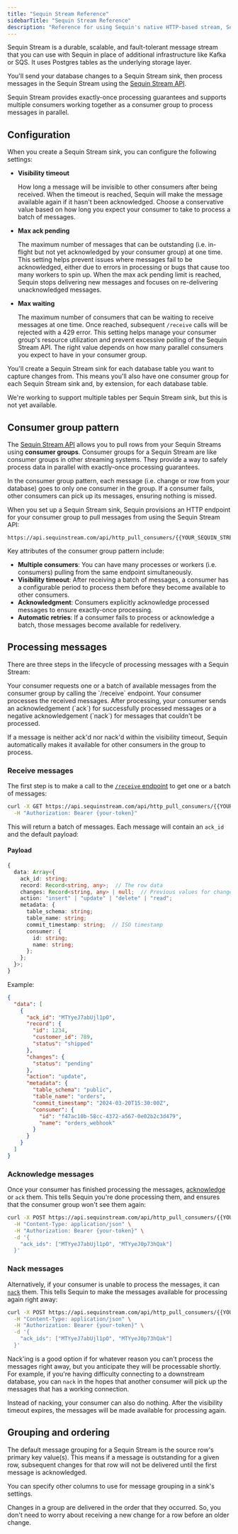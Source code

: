 ```yaml
---
title: "Sequin Stream Reference"
sidebarTitle: "Sequin Stream Reference"
description: "Reference for using Sequin's native HTTP-based stream, Sequin Stream."
---
```


Sequin Stream is a durable, scalable, and fault-tolerant message stream that you can use with Sequin in place of additional infrastructure like Kafka or SQS. It uses Postgres tables as the underlying storage layer.

You'll send your database changes to a Sequin Stream sink, then process messages in the Sequin Stream using the [Sequin Stream API](/reference/sequin-stream-api).

Sequin Stream provides exactly-once processing guarantees and supports multiple consumers working together as a consumer group to process messages in parallel.

## Configuration

When you create a Sequin Stream sink, you can configure the following settings:

- **Visibility timeout**

    How long a message will be invisible to other consumers after being received. When the timeout is reached, Sequin will make the message available again if it hasn't been acknowledged. Choose a conservative value based on how long you expect your consumer to take to process a batch of messages.

- **Max ack pending**

    The maximum number of messages that can be outstanding (i.e. in-flight but not yet acknowledged by your consumer group) at one time. This setting helps prevent issues where messages fail to be acknowledged, either due to errors in processing or bugs that cause too many workers to spin up. When the max ack pending limit is reached, Sequin stops delivering new messages and focuses on re-delivering unacknowledged messages.

- **Max waiting**

    The maximum number of consumers that can be waiting to receive messages at one time. Once reached, subsequent `/receive` calls will be rejected with a 429 error. This setting helps manage your consumer group's resource utilization and prevent excessive polling of the Sequin Stream API. The right value depends on how many parallel consumers you expect to have in your consumer group.

You'll create a Sequin Stream sink for each database table you want to capture changes from. This means you'll also have one consumer group for each Sequin Stream sink and, by extension, for each database table.

<Note>
  We're working to support multiple tables per Sequin Stream sink, but this is not yet available.
</Note>

## Consumer group pattern

The [Sequin Stream API](/reference/sequin-stream-api) allows you to pull rows from your Sequin Streams using **consumer groups**. Consumer groups for a Sequin Stream are like consumer groups in other streaming systems. They provide a way to safely process data in parallel with exactly-once processing guarantees.

In the consumer group pattern, each message (i.e. change or row from your database) goes to only one consumer in the group. If a consumer fails, other consumers can pick up its messages, ensuring nothing is missed.

When you set up a Sequin Stream sink, Sequin provisions an HTTP endpoint for your consumer group to pull messages from using the Sequin Stream API:

```
https://api.sequinstream.com/api/http_pull_consumers/{{YOUR_SEQUIN_STREAM_SINK_NAME}}/
```

Key attributes of the consumer group pattern include:

- **Multiple consumers**: You can have many processes or workers (i.e. consumers) pulling from the same endpoint simultaneously.
- **Visibility timeout**: After receiving a batch of messages, a consumer has a configurable period to process them before they become available to other consumers.
- **Acknowledgment**: Consumers explicitly acknowledge processed messages to ensure exactly-once processing.
- **Automatic retries**: If a consumer fails to process or acknowledge a batch, those messages become available for redelivery.

## Processing messages

There are three steps in the lifecycle of processing messages with a Sequin Stream:

<Steps>
  <Step title="Receive" icon="arrow-right-to-arc">
    Your consumer requests one or a batch of available messages from the consumer group by calling the `/receive` endpoint.
  </Step>
  <Step title="Process" icon="gear">
    Your consumer processes the received messages.
  </Step>
  <Step title="Ack or Nack" icon="arrow-left-from-arc">
    After processing, your consumer sends an acknowledgement (`ack`) for successfully processed messages or a negative acknowledgement (`nack`) for messages that couldn't be processed.
  </Step>
</Steps>

If a message is neither ack'd nor nack'd within the visibility timeout, Sequin automatically makes it available for other consumers in the group to process.

### Receive messages

The first step is to make a call to the [`/receive` endpoint](/reference/sequin-stream-api/receive) to get one or a batch of messages:

```bash
curl -X GET https://api.sequinstream.com/api/http_pull_consumers/{{YOUR_CONSUMER_NAME}}/receive?batch_size=10 \
  -H "Authorization: Bearer {your-token}"
```

This will return a batch of messages. Each message will contain an `ack_id` and the default payload:

#### Payload

```typescript
{
  data: Array<{
    ack_id: string;
    record: Record<string, any>;  // The row data
    changes: Record<string, any> | null;  // Previous values for changed fields
    action: "insert" | "update" | "delete" | "read";
    metadata: {
      table_schema: string;
      table_name: string;
      commit_timestamp: string;  // ISO timestamp
      consumer: {
        id: string;
        name: string;
      };
    };
  }>;
}
```

Example:
```json
{
  "data": [
    {
      "ack_id": "MTYyeJ7abUjl1pO",
      "record": {
        "id": 1234,
        "customer_id": 789,
        "status": "shipped"
      },
      "changes": {
        "status": "pending"
      },
      "action": "update",
      "metadata": {
        "table_schema": "public",
        "table_name": "orders",
        "commit_timestamp": "2024-03-20T15:30:00Z",
        "consumer": {
          "id": "f47ac10b-58cc-4372-a567-0e02b2c3d479",
          "name": "orders_webhook"
        }
      }
    }
  ]
}
```

### Acknowledge messages

Once your consumer has finished processing the messages, [acknowledge](/reference/sequin-stream-api/ack) or `ack` them. This tells Sequin you're done processing them, and ensures that the consumer group won't see them again:

```bash
curl -X POST https://api.sequinstream.com/api/http_pull_consumers/{{YOUR_CONSUMER_NAME}}/ack \
  -H "Content-Type: application/json" \
  -H "Authorization: Bearer {your-token}" \
  -d '{
    "ack_ids": ["MTYyeJ7abUjl1pO", "MTYyeJ0p73hQak"]
  }'
```

### Nack messages

Alternatively, if your consumer is unable to process the messages, it can [`nack`](/reference/sequin-stream-api/nack) them. This tells Sequin to make the messages available for processing again right away:

```bash
curl -X POST https://api.sequinstream.com/api/http_pull_consumers/{{YOUR_CONSUMER_NAME}}/nack \
  -H "Content-Type: application/json" \
  -H "Authorization: Bearer {your-token}" \
  -d '{
    "ack_ids": ["MTYyeJ7abUjl1pO", "MTYyeJ0p73hQak"]
  }'
```

Nack'ing is a good option if for whatever reason you can't process the messages right away, but you anticipate they will be processable shortly. For example, if you're having difficulty connecting to a downstream database, you can `nack` in the hopes that another consumer will pick up the messages that has a working connection.

Instead of nacking, your consumer can also do nothing. After the visibility timeout expires, the messages will be made available for processing again.

## Grouping and ordering

The default message grouping for a Sequin Stream is the source row's primary key value(s). This means if a message is outstanding for a given row, subsequent changes for that row will not be delivered until the first message is acknowledged.

You can specify other columns to use for message grouping in a sink's settings.

Changes in a group are delivered in the order that they occurred. So, you don't need to worry about receiving a new change for a row before an older change.